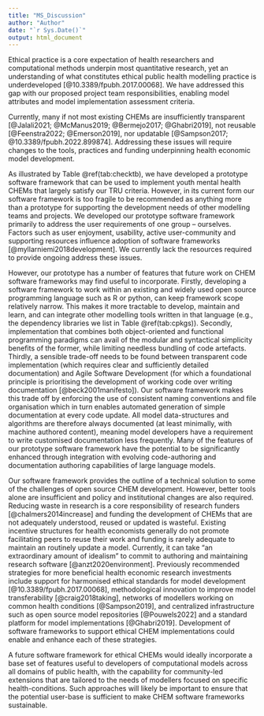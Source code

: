 ```yaml
---
title: "MS_Discussion"
author: "Author"
date: "`r Sys.Date()`"
output: html_document
---
```


<!-- Talk about DARTH (https://doi.org/10.1007/s40273-019-00837-x )/ BCEA -->
Ethical practice is a core expectation of health researchers and computational methods underpin most quantitative research, yet an understanding of what constitutes ethical public health modelling practice is underdeveloped [@10.3389/fpubh.2017.00068]. We have addressed this gap with our proposed project team responsibilities, enabling model attributes and model implementation assessment criteria. 

<!-- The less numerous and more focused assessment criteria we propose may potentially be more tractable to implement in reviews of models authored by third parties and as the basis for designing software frameworks to support ethical computational model implementation. -->

<!-- Two issues for funders - allow support for beneficial use, foster viable communities. -->

Currently, many if not most existing CHEMs are insufficiently transparent [@Jalali2021; @McManus2019; @Bermejo2017; @Ghabri2019], not reusable [@Feenstra2022; @Emerson2019], nor updatable [@Sampson2017; @10.3389/fpubh.2022.899874]. <!-- DELETION --> Addressing these issues will require changes to the tools, practices and funding underpinning health economic model development.

As illustrated by Table \@ref(tab:checktb), we have developed a prototype software framework that can be used to implement youth mental health CHEMs that largely satisfy our TRU criteria. However, in its current form our software framework is too fragile to be recommended as anything more than a prototype for supporting the development needs of other modelling teams and projects. We developed our prototype software framework primarily to address the user requirements of one group – ourselves. Factors such as user enjoyment, usability, active user-community and supporting resources influence adoption of software frameworks [@myllarniemi2018development]. We currently lack the resources required to provide ongoing address these issues.

However, our prototype has a number of features that future work on CHEM software frameworks may find useful to incorporate. Firstly, developing a software framework to work within an existing and widely used open source programming language such as R or python, can keep framework scope relatively narrow. This makes it more tractable to develop, maintain and learn, and can integrate other modelling tools written in that language (e.g., the dependency libraries we list in Table \@ref(tab:cpkgs)). Secondly, implementation that combines both object-oriented and functional programming paradigms can avail of the modular and syntactical simplicity benefits of the former, while limiting needless bundling of code artefacts. Thirdly, a sensible trade-off needs to be found between transparent code implementation (which requires clear and sufficiently detailed documentation) and Agile Software Development (for which a foundational principle is prioritising the development of working code over writing documentation [@beck2001manifesto]). Our software framework makes this trade off by enforcing the use of consistent naming conventions and file organisation which in turn enables automated generation of simple documentation at every code update. All model data-structures and algorithms are therefore always documented (at least minimally, with machine authored content), meaning model developers have a requirement to write customised documentation less frequently. Many of the features of our prototype software framework have the potential to be significantly enhanced through integration with evolving code-authoring and documentation authoring capabilities of large language models.

Our software framework provides the outline of a technical solution to some of the challenges of open source CHEM development. However, better tools alone are insufficient and policy and institutional changes are also required. Reducing waste in research is a core responsibility of research funders [@chalmers2014increase] and funding the development of CHEMs that are not adequately understood, reused or updated is wasteful. Existing incentive structures for health economists generally do not promote facilitating peers to reuse their work and funding is rarely adequate to maintain an routinely update a model. Currently, it can take “an extraordinary amount of idealism” to commit to authoring and maintaining research software [@anzt2020environment]. Previously recommended strategies for more beneficial health economic research investments include support for harmonised ethical standards for model development [@10.3389/fpubh.2017.00068], methodological innovation to improve model transferability [@craig2018taking], networks of modellers working on common health conditions [@Sampson2019], and  centralized infrastructure such as open source model repositories [@Pouwels2022] and a standard platform for model implementations [@Ghabri2019]. Development of software frameworks to support ethical CHEM implementations could enable and enhance each of these strategies.

A future software framework for ethical CHEMs would ideally incorporate a base set of features useful to developers of computational models across all domains of public health, with the capability for community-led extensions that are tailored to the needs of modellers focused on specific health-conditions. Such approaches will likely be important to ensure that the potential user-base is sufficient to make CHEM software frameworks sustainable.










